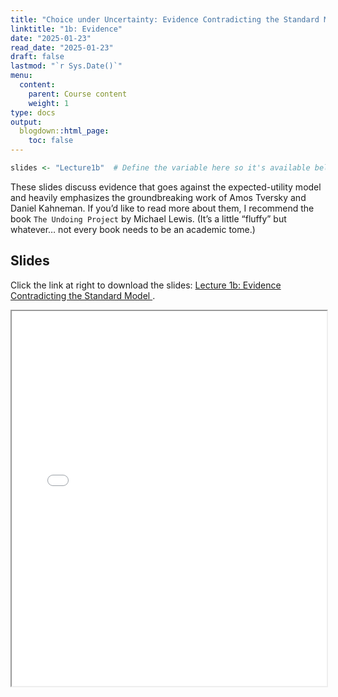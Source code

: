 ```yaml
---
title: "Choice under Uncertainty: Evidence Contradicting the Standard Model"
linktitle: "1b: Evidence"
date: "2025-01-23"
read_date: "2025-01-23"
draft: false
lastmod: "`r Sys.Date()`"
menu:
  content:
    parent: Course content
    weight: 1
type: docs
output:
  blogdown::html_page:
    toc: false
---
```


```r
slides <- "Lecture1b"  # Define the variable here so it's available below
```

These slides discuss evidence that goes against the expected-utility model and heavily emphasizes the groundbreaking work of Amos Tversky and Daniel Kahneman. If you'd like to read more about them, I recommend the book `The Undoing Project` by Michael Lewis. (It's a little "fluffy" but whatever... not every book needs to be an academic tome.) 

## Slides

Click the link at right to download the slides: [Lecture 1b: Evidence Contradicting the Standard Model  <i class="fas fa-file-download"></i>](/slides/`r slides`.pdf).

<iframe src="/slides/`r slides`.pdf" width="100%" height="600px"></iframe>